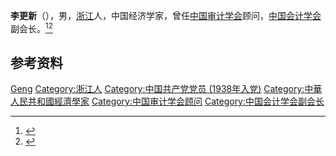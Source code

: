 '''李更新'''（{{bd|1914年|}}），男，[[浙江|浙江]]人，中国经济学家，曾任[[中国审计学会|中国审计学会]]顾问，[[中国会计学会|中国会计学会]]副会长。<ref>{{Cite book|title=中华当代文化名人大辞典|author=张品兴, 殷登祥, 陈有进等主编|publisher=中国广播电视出版社|year=1992|isbn=9787504315137|location=北京|pages=}}</ref><ref>{{Cite book|title=当代中国社会科学手册|author=汝信，易克信主编|publisher=社会科学文献出版社|year=1988|isbn=|location=北京|pages=}}</ref>

== 参考资料 ==
{{reflist}}

{{Navboxes
| title  = 李更新在[[中国审计学会|中国审计学会]]的职务
| list1  =
{{中国审计学会第一届理事会}}
}}
{{Navboxes
| title  = 李更新在[[中国会计学会|中国会计学会]]的职务
| list1  =
{{中国会计学会第一届理事会}}
}}

{{Authority control}}
{{DEFAULTSORT:Li李}}
[[Category:李姓|Geng]]
[[Category:浙江人|Category:浙江人]]
[[Category:中国共产党党员_(1938年入党)|Category:中国共产党党员 (1938年入党)]]
[[Category:中華人民共和國經濟學家|Category:中華人民共和國經濟學家]]
[[Category:中国审计学会顾问|Category:中国审计学会顾问]]
[[Category:中国会计学会副会长|Category:中国会计学会副会长]]

{{中国人物小作品}}